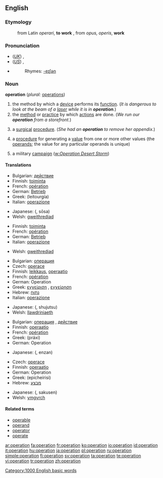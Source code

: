 {{wikipedia}}
==English==

===Etymology===

:from Latin ''operari'', '''to work''' , from ''opus, operis'', '''work'''

===Pronunciation===
*(''[[Received Pronunciation|UK]]'') {{IPA|/ˌɒpəˈɹeɪʃən/}}, {{SAMPA|/%Qp@"reIS@n/}}
*(''[[General American|US]]'') {{IPA|/ˌɑːpəˈɹeɪʃən/}}, {{SAMPA|/%A:p@"reIS@n/}}
*{{audio|en-us-operation.ogg|Audio (US)}}
*:Rhymes: [[Rhymes:English:-eɪʃǝn|-eɪʃǝn]]

===Noun===
'''operation'''  (''plural:'' [[operations]])

# the method by which a [[device]] performs its [[function]].  (''It is dangerous to look at the beam of a [[laser]] while it is in '''operation'''.'')
# the [[method]] or [[practice]] by which [[actions]] are done.  (''We run our '''operation''' from a storefront.'')
# {{medicine}} a [[surgical]] [[procedure]].  (''She had an '''operation''' to remove her appendix.'')
# {{mathematics}} a [[procedure]] for generating a [[value]] from one or more other values (the [[operand]]s; the value for any particular operands is unique)
# {{military}} a military [[campaign]] (''[[w:Operation Desert Storm]]'')

====Translations====
{{trans-top|method by which a device performs its function}}
*Bulgarian: [[действие]] {{n}}
*Finnish: [[toiminta]]
*French: [[opération]] {{f}}
*German: [[Betrieb]] {{m}}
*Greek: {{t|el|λειτουργία|f|}} (leitourgía)
*Italian: [[operazione]] {{f}}
{{trans-mid}}
*Japanese: {{JAchar|[[操作]]}} ({{JAchar|[[そうさ]]}}, sōsa)
*Welsh: [[gweithrediad]] {{m}}
{{trans-bottom}}

{{trans-top|method or practice by which actions are done}}
*Finnish: [[toiminta]]
*French: [[opération]] {{f}}
*German: [[Betrieb]] {{m}}
*Italian: [[operazione]] {{f}}
{{trans-mid}}
*Welsh: [[gweithrediad]] {{m}}
{{trans-bottom}}

{{trans-top|surgical procedure}}
*Bulgarian: [[операция]] {{f}}
*Czech: [[operace]] {{f}}
*Finnish: [[leikkaus]], [[operaatio]]
*French: [[opération]] {{f}}
*German: Operation {{f}}
*Greek: [[εγχείριση]] {{f}}, [[εγχείρηση]] {{f}}
*Hebrew: [[נתוח]] {{m}}
*Italian: [[operazione]] {{f}}
{{trans-mid}}
*Japanese: {{JAchar|[[手術]]}} ({{JAchar|[[しゅじゅつ]]}}, shujutsu)
*Welsh: [[llawdriniaeth]] {{f}}
{{trans-bottom}}

{{trans-top|procedure for generating a value from one or more other values}}
*Bulgarian: [[операция]] {{f}}, [[действие]] {{n}}
*Finnish: [[operaatio]]
*French: [[opération]] {{f}}
*Greek: {{t|el|πράξη|f|}} (práxi)
*German: Operation {{f}}
{{trans-mid}}
*Japanese: {{JAchar|[[演算]]}} ({{JAchar|[[えんざん]]}}, enzan)
{{trans-bottom}}

{{trans-top|military campaign}}
*Czech: [[operace]] {{f}}
*Finnish: [[operaatio]]
*German: Operation {{f}}
*Greek: {{t|el|επιχείρηση||}} (epicheírisi)
*Hebrew: [[מבצע]] {{m}}
{{trans-mid}}
*Japanese: {{JAchar|[[作戦]]}} ({{JAchar|[[さくせん]]}}, sakusen)
*Welsh: [[ymgyrch]]
{{trans-bottom}}

====Related terms====

*[[operable]]
*[[operand]]
*[[operator]]
*[[operate]]

[[Category:1000 English basic words]]

[[ar:operation]]
[[fa:operation]]
[[fr:operation]]
[[ko:operation]]
[[io:operation]]
[[id:operation]]
[[it:operation]]
[[hu:operation]]
[[ja:operation]]
[[pl:operation]]
[[ru:operation]]
[[simple:operation]]
[[fi:operation]]
[[sv:operation]]
[[ta:operation]]
[[te:operation]]
[[vi:operation]]
[[tr:operation]]
[[zh:operation]]